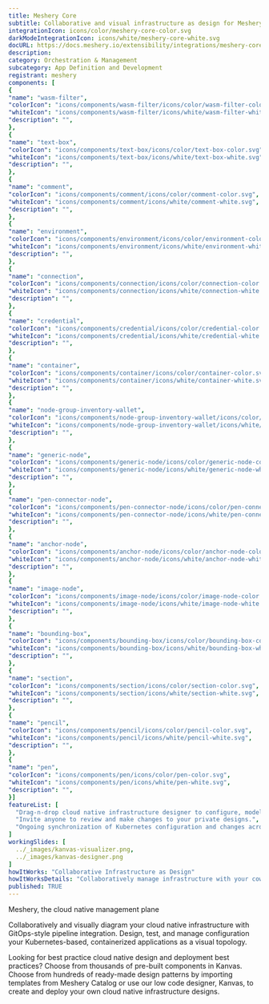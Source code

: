 ```yaml
---
title: Meshery Core
subtitle: Collaborative and visual infrastructure as design for Meshery Core
integrationIcon: icons/color/meshery-core-color.svg
darkModeIntegrationIcon: icons/white/meshery-core-white.svg
docURL: https://docs.meshery.io/extensibility/integrations/meshery-core
description: 
category: Orchestration & Management
subcategory: App Definition and Development
registrant: meshery
components: [
{
"name": "wasm-filter",
"colorIcon": "icons/components/wasm-filter/icons/color/wasm-filter-color.svg",
"whiteIcon": "icons/components/wasm-filter/icons/white/wasm-filter-white.svg",
"description": "",
},
{
"name": "text-box",
"colorIcon": "icons/components/text-box/icons/color/text-box-color.svg",
"whiteIcon": "icons/components/text-box/icons/white/text-box-white.svg",
"description": "",
},
{
"name": "comment",
"colorIcon": "icons/components/comment/icons/color/comment-color.svg",
"whiteIcon": "icons/components/comment/icons/white/comment-white.svg",
"description": "",
},
{
"name": "environment",
"colorIcon": "icons/components/environment/icons/color/environment-color.svg",
"whiteIcon": "icons/components/environment/icons/white/environment-white.svg",
"description": "",
},
{
"name": "connection",
"colorIcon": "icons/components/connection/icons/color/connection-color.svg",
"whiteIcon": "icons/components/connection/icons/white/connection-white.svg",
"description": "",
},
{
"name": "credential",
"colorIcon": "icons/components/credential/icons/color/credential-color.svg",
"whiteIcon": "icons/components/credential/icons/white/credential-white.svg",
"description": "",
},
{
"name": "container",
"colorIcon": "icons/components/container/icons/color/container-color.svg",
"whiteIcon": "icons/components/container/icons/white/container-white.svg",
"description": "",
},
{
"name": "node-group-inventory-wallet",
"colorIcon": "icons/components/node-group-inventory-wallet/icons/color/node-group-inventory-wallet-color.svg",
"whiteIcon": "icons/components/node-group-inventory-wallet/icons/white/node-group-inventory-wallet-white.svg",
"description": "",
},
{
"name": "generic-node",
"colorIcon": "icons/components/generic-node/icons/color/generic-node-color.svg",
"whiteIcon": "icons/components/generic-node/icons/white/generic-node-white.svg",
"description": "",
},
{
"name": "pen-connector-node",
"colorIcon": "icons/components/pen-connector-node/icons/color/pen-connector-node-color.svg",
"whiteIcon": "icons/components/pen-connector-node/icons/white/pen-connector-node-white.svg",
"description": "",
},
{
"name": "anchor-node",
"colorIcon": "icons/components/anchor-node/icons/color/anchor-node-color.svg",
"whiteIcon": "icons/components/anchor-node/icons/white/anchor-node-white.svg",
"description": "",
},
{
"name": "image-node",
"colorIcon": "icons/components/image-node/icons/color/image-node-color.svg",
"whiteIcon": "icons/components/image-node/icons/white/image-node-white.svg",
"description": "",
},
{
"name": "bounding-box",
"colorIcon": "icons/components/bounding-box/icons/color/bounding-box-color.svg",
"whiteIcon": "icons/components/bounding-box/icons/white/bounding-box-white.svg",
"description": "",
},
{
"name": "section",
"colorIcon": "icons/components/section/icons/color/section-color.svg",
"whiteIcon": "icons/components/section/icons/white/section-white.svg",
"description": "",
},
{
"name": "pencil",
"colorIcon": "icons/components/pencil/icons/color/pencil-color.svg",
"whiteIcon": "icons/components/pencil/icons/white/pencil-white.svg",
"description": "",
},
{
"name": "pen",
"colorIcon": "icons/components/pen/icons/color/pen-color.svg",
"whiteIcon": "icons/components/pen/icons/white/pen-white.svg",
"description": "",
}]
featureList: [
  "Drag-n-drop cloud native infrastructure designer to configure, model, and deploy your workloads.",
  "Invite anyone to review and make changes to your private designs.",
  "Ongoing synchronization of Kubernetes configuration and changes across any number of clusters."
]
workingSlides: [
  ../_images/kanvas-visualizer.png,
  ../_images/kanvas-designer.png
]
howItWorks: "Collaborative Infrastructure as Design"
howItWorksDetails: "Collaboratively manage infrastructure with your coworkers synchronously sharing the same designs."
published: TRUE
---
```

<p>
Meshery, the cloud native management plane
</p>
<p>
    Collaboratively and visually diagram your cloud native infrastructure with GitOps-style pipeline integration. Design, test, and manage configuration your Kubernetes-based, containerized applications as a visual topology.
</p>
<p>
    Looking for best practice cloud native design and deployment best practices? Choose from thousands of pre-built components in Kanvas. Choose from hundreds of ready-made design patterns by importing templates from Meshery Catalog or use our low code designer, Kanvas, to create and deploy your own cloud native infrastructure designs.
</p>

